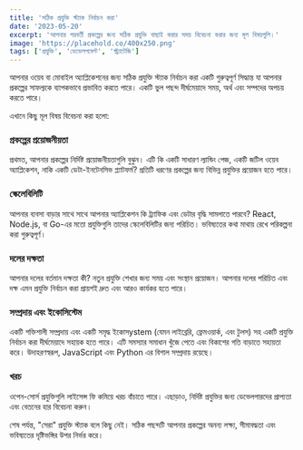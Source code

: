 ```yaml
---
title: 'সঠিক প্রযুক্তি স্ট্যাক নির্বাচন করা'
date: '2023-05-20'
excerpt: 'আপনার পরবর্তী প্রকল্পের জন্য সঠিক প্রযুক্তি বাছাই করার সময় বিবেচনা করার জন্য মূল বিষয়গুলি।'
image: 'https://placehold.co/400x250.png'
tags: ['প্রযুক্তি', 'ডেভেলপমেন্ট', 'স্ট্র্যাটেজি']
---
```


আপনার ওয়েব বা মোবাইল অ্যাপ্লিকেশনের জন্য সঠিক প্রযুক্তি স্ট্যাক নির্বাচন করা একটি গুরুত্বপূর্ণ সিদ্ধান্ত যা আপনার প্রকল্পের সাফল্যকে ব্যাপকভাবে প্রভাবিত করতে পারে। একটি ভুল পছন্দ দীর্ঘমেয়াদে সময়, অর্থ এবং সম্পদের অপচয় করতে পারে।

এখানে কিছু মূল বিষয় বিবেচনা করা হলো:

### প্রকল্পের প্রয়োজনীয়তা

প্রথমত, আপনার প্রকল্পের নির্দিষ্ট প্রয়োজনীয়তাগুলি বুঝুন। এটি কি একটি সাধারণ ল্যান্ডিং পেজ, একটি জটিল ওয়েব অ্যাপ্লিকেশন, নাকি একটি ডেটা-ইনটেনসিভ প্ল্যাটফর্ম? প্রতিটি ধরণের প্রকল্পের জন্য বিভিন্ন প্রযুক্তির প্রয়োজন হতে পারে।

### স্কেলেবিলিটি

আপনার ব্যবসা বাড়ার সাথে সাথে আপনার অ্যাপ্লিকেশন কি ট্র্যাফিক এবং ডেটার বৃদ্ধি সামলাতে পারবে? React, Node.js, বা Go-এর মতো প্রযুক্তিগুলি তাদের স্কেলেবিলিটির জন্য পরিচিত। ভবিষ্যতের কথা মাথায় রেখে পরিকল্পনা করা গুরুত্বপূর্ণ।

### দলের দক্ষতা

আপনার দলের বর্তমান দক্ষতা কী? নতুন প্রযুক্তি শেখার জন্য সময় এবং সংস্থান প্রয়োজন। আপনার দলের পরিচিত এবং দক্ষ এমন প্রযুক্তি নির্বাচন করা প্রায়শই দ্রুত এবং আরও কার্যকর হতে পারে।

### সম্প্রদায় এবং ইকোসিস্টেম

একটি শক্তিশালী সম্প্রদায় এবং একটি সমৃদ্ধ ইকোসystem (যেমন লাইব্রেরি, ফ্রেমওয়ার্ক, এবং টুলস) সহ একটি প্রযুক্তি নির্বাচন করা দীর্ঘমেয়াদে সহায়ক হতে পারে। এটি সমস্যার সমাধান খুঁজে পেতে এবং বিকাশের গতি বাড়াতে সহায়তা করে। উদাহরণস্বরূপ, JavaScript এবং Python এর বিশাল সম্প্রদায় রয়েছে।

### খরচ

ওপেন-সোর্স প্রযুক্তিগুলি লাইসেন্স ফি কমিয়ে খরচ বাঁচাতে পারে। এছাড়াও, নির্দিষ্ট প্রযুক্তির জন্য ডেভেলপারদের প্রাপ্যতা এবং বেতনের হার বিবেচনা করুন।

শেষ পর্যন্ত, "সেরা" প্রযুক্তি স্ট্যাক বলে কিছু নেই। সঠিক পছন্দটি আপনার প্রকল্পের অনন্য লক্ষ্য, সীমাবদ্ধতা এবং ভবিষ্যতের দৃষ্টিভঙ্গির উপর নির্ভর করে।